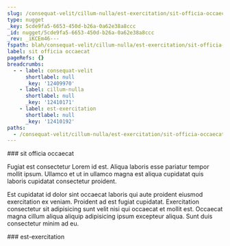 ```yaml
---
slug: /consequat-velit/cillum-nulla/est-exercitation/sit-officia-occaecat
type: nugget
_key: 5cde9fa5-6653-450d-b26a-0a62e38a8ccc
_id: nugget/5cde9fa5-6653-450d-b26a-0a62e38a8ccc
_rev: _iKCEm46---
fspath: blah/consequat-velit/cillum-nulla/est-exercitation/sit-officia-occaecat.md
label: sit officia occaecat
pageRefs: {}
breadcrumbs:
  - - label: consequat-velit
      shortlabel: null
      _key: '12409970'
    - label: cillum-nulla
      shortlabel: null
      _key: '12410171'
    - label: est-exercitation
      shortlabel: null
      _key: '12410192'
paths:
  - /consequat-velit/cillum-nulla/est-exercitation/sit-officia-occaecat
---
```


<NuggetArea>
<Nugget slug="/consequat-velit/cillum-nulla/est-exercitation/sit-officia-occaecat" type="nugget" _key="5cde9fa5-6653-450d-b26a-0a62e38a8ccc" _id="nugget/5cde9fa5-6653-450d-b26a-0a62e38a8ccc" _rev="_iKCEm46---" fspath="blah/consequat-velit/cillum-nulla/est-exercitation/sit-officia-occaecat.md" label="sit officia occaecat" paths="/consequat-velit/cillum-nulla/est-exercitation/sit-officia-occaecat">
<NuggetBody>
### sit officia occaecat

Fugiat est consectetur Lorem id est. Aliqua laboris esse pariatur tempor mollit ipsum. Ullamco et ut in ullamco magna est aliqua cupidatat quis laboris cupidatat consectetur proident.

Est cupidatat id dolor sint occaecat laboris qui aute proident eiusmod exercitation ex veniam. Proident ad est fugiat cupidatat. Exercitation consectetur sit adipisicing sunt velit nisi qui occaecat et mollit est. Occaecat magna cillum aliqua aliquip adipisicing ipsum excepteur aliqua. Sunt duis consectetur minim ad eu.

</NuggetBody>
<Breadcrumbs>
<Crumbs>
<Crumb _key="12409970" label="consequat-velit" /><Crumb _key="12410171" label="cillum-nulla" /><Crumb _key="12410192" label="est-exercitation" />
</Crumbs>
</Breadcrumbs>
</Nugget>

<NuggetsInbound>
</NuggetsInbound>
<NuggetsOutbound>
</NuggetsOutbound>
</NuggetArea>
<PassagesInbound>
<Passage direction="inbound" type="passage" _key="12410192" _id="passage/12410192" _rev="_iKCEm42---" label="est-exercitation" passage="est-exercitation" fspath="blah/consequat-velit/cillum-nulla/est-exercitation" paths="/consequat-velit/cillum-nulla/est-exercitation" slug="/consequat-velit/cillum-nulla/est-exercitation">
<NuggetBody>
### est-exercitation

</NuggetBody>
<Breadcrumbs>
<Crumbs>
<Crumb _key="12409970" label="consequat-velit" /><Crumb _key="12410171" label="cillum-nulla" />
</Crumbs>
</Breadcrumbs>
</Passage>

</PassagesInbound>
<PassagesOutbound>
</PassagesOutbound>